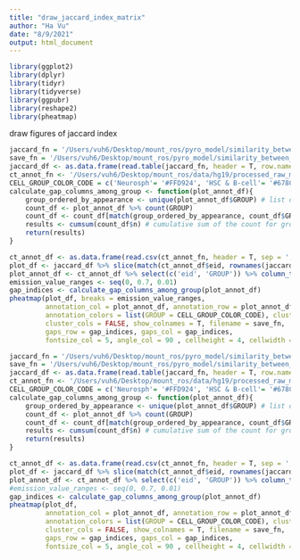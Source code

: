 ```yaml
---
title: "draw_jaccard_index_matrix"
author: "Ha Vu"
date: "8/9/2021"
output: html_document
---
```


```r
library(ggplot2)
library(dplyr)
library(tidyr)
library(tidyverse)
library(ggpubr)
library(reshape2)
library(pheatmap)
```
draw figures of jaccard index
```r
jaccard_fn = '/Users/vuh6/Desktop/mount_ros/pyro_model/similarity_between_ref_epig/H3K4me3_chr22/jaccard_index_H3K4me3_chr22.txt.gz'
save_fn = '/Users/vuh6/Desktop/mount_ros/pyro_model/similarity_between_ref_epig/H3K4me3_chr22/jaccard_index_H3K4me3_chr22.png'
jaccard_df <- as.data.frame(read.table(jaccard_fn, header = T, row.names = 1, sep = '\t'))
ct_annot_fn <- '/Users/vuh6/Desktop/mount_ros/data/hg19/processed_raw_metadata_roadmap_epig_summary.csv'
CELL_GROUP_COLOR_CODE = c('Neurosph'= '#FFD924', 'HSC & B-cell'= '#678C69', 'Mesench'= '#B65C73', 'Brain'= '#C5912B', 'Adipose'= '#AF5B39', 'Thymus'= '#DAB92E', 'Sm. Muscle'= '#F182BC', 'IMR90'= '#E41A1C', 'Myosat'= '#E67326', 'iPSC'= '#69608A', 'Muscle'= '#C2655D', 'Digestive'= '#C58DAA', 'ESC'= '#924965', 'Epithelial'= '#FF9D0C', 'Heart'= '#D56F80', 'ENCODE2012'= '#000000', 'ES-deriv'= '#4178AE', 'Other'= '#999999', 'Blood & T-cell'= '#55A354', 'NA' = 'black')
calculate_gap_columns_among_group <- function(plot_annot_df){
	group_ordered_by_appearance <- unique(plot_annot_df$GROUP) # list of different chromatin marks, ordered by how they appear in the heatmap from left to right
	count_df <- plot_annot_df %>% count(GROUP)
	count_df <- count_df[match(group_ordered_by_appearance, count_df$GROUP),] # order the rows such that the group are ordered based on group_ordered_by_appearance
	results <- cumsum(count_df$n) # cumulative sum of the count for groups of chrom_mark, which will be used to generate the gaps between columns of the heatmaps
	return(results)
}

ct_annot_df <- as.data.frame(read.csv(ct_annot_fn, header = T, sep = ',', stringsAsFactors = F, as.is = seq(1,6))) %>% rename(c('eid' = 'Epigenome.ID..EID.', 'Mneumonic' = 'Epigenome.Mnemonic')) %>% arrange('GROUP')
plot_df <- jaccard_df %>% slice(match(ct_annot_df$eid, rownames(jaccard_df))) %>% select(ct_annot_df$eid)
plot_annot_df <- ct_annot_df %>% select(c('eid', 'GROUP')) %>% column_to_rownames(var = 'eid')
emission_value_ranges <- seq(0, 0.7, 0.01)
gap_indices <- calculate_gap_columns_among_group(plot_annot_df)
pheatmap(plot_df, breaks = emission_value_ranges, 
         annotation_col = plot_annot_df, annotation_row = plot_annot_df, 
         annotation_colors = list(GROUP = CELL_GROUP_COLOR_CODE), cluster_rows = FALSE, 
         cluster_cols = FALSE, show_colnames = T, filename = save_fn,
         gaps_row = gap_indices, gaps_col = gap_indices,
         fontsize_col = 5, angle_col = 90 , cellheight = 4, cellwidth = 5, fontsize_row = 4)
```

```r
jaccard_fn = '/Users/vuh6/Desktop/mount_ros/pyro_model/similarity_between_ref_epig/H3K4me3_chr22/H3K4me3_chr22_MI.txt.gz'
save_fn = '/Users/vuh6/Desktop/mount_ros/pyro_model/similarity_between_ref_epig/H3K4me3_chr22/H3K4me3_chr22_MI.png'
jaccard_df <- as.data.frame(read.table(jaccard_fn, header = T, row.names = 1, sep = '\t'))
ct_annot_fn <- '/Users/vuh6/Desktop/mount_ros/data/hg19/processed_raw_metadata_roadmap_epig_summary.csv'
CELL_GROUP_COLOR_CODE = c('Neurosph'= '#FFD924', 'HSC & B-cell'= '#678C69', 'Mesench'= '#B65C73', 'Brain'= '#C5912B', 'Adipose'= '#AF5B39', 'Thymus'= '#DAB92E', 'Sm. Muscle'= '#F182BC', 'IMR90'= '#E41A1C', 'Myosat'= '#E67326', 'iPSC'= '#69608A', 'Muscle'= '#C2655D', 'Digestive'= '#C58DAA', 'ESC'= '#924965', 'Epithelial'= '#FF9D0C', 'Heart'= '#D56F80', 'ENCODE2012'= '#000000', 'ES-deriv'= '#4178AE', 'Other'= '#999999', 'Blood & T-cell'= '#55A354', 'NA' = 'black')
calculate_gap_columns_among_group <- function(plot_annot_df){
	group_ordered_by_appearance <- unique(plot_annot_df$GROUP) # list of different chromatin marks, ordered by how they appear in the heatmap from left to right
	count_df <- plot_annot_df %>% count(GROUP)
	count_df <- count_df[match(group_ordered_by_appearance, count_df$GROUP),] # order the rows such that the group are ordered based on group_ordered_by_appearance
	results <- cumsum(count_df$n) # cumulative sum of the count for groups of chrom_mark, which will be used to generate the gaps between columns of the heatmaps
	return(results)
}

ct_annot_df <- as.data.frame(read.csv(ct_annot_fn, header = T, sep = ',', stringsAsFactors = F, as.is = seq(1,6))) %>% rename(c('eid' = 'Epigenome.ID..EID.', 'Mneumonic' = 'Epigenome.Mnemonic')) %>% arrange('GROUP')
plot_df <- jaccard_df %>% slice(match(ct_annot_df$eid, rownames(jaccard_df))) %>% select(ct_annot_df$eid)
plot_annot_df <- ct_annot_df %>% select(c('eid', 'GROUP')) %>% column_to_rownames(var = 'eid')
#emission_value_ranges <- seq(0, 0.7, 0.01)
gap_indices <- calculate_gap_columns_among_group(plot_annot_df)
pheatmap(plot_df,
         annotation_col = plot_annot_df, annotation_row = plot_annot_df, 
         annotation_colors = list(GROUP = CELL_GROUP_COLOR_CODE), cluster_rows = FALSE, 
         cluster_cols = FALSE, show_colnames = T, filename = save_fn,
         gaps_row = gap_indices, gaps_col = gap_indices,
         fontsize_col = 5, angle_col = 90 , cellheight = 4, cellwidth = 5, fontsize_row = 4)
```

